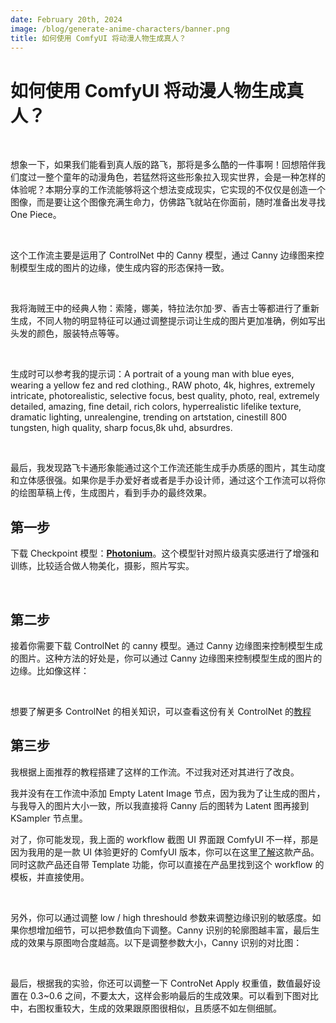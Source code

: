 ```yaml
---
date: February 20th, 2024
image: /blog/generate-anime-characters/banner.png
title: 如何使用 ComfyUI 将动漫人物生成真人？
---
```



# 如何使用 ComfyUI 将动漫人物生成真人？

<br/>
<PhotoProvider>
  <PhotoView src="/blog/generate-anime-characters/banner.png">
    <img src="/blog/generate-anime-characters/banner.png" alt="" className='rounded-lg'/>
  </PhotoView>
</PhotoProvider>

想象一下，如果我们能看到真人版的路飞，那将是多么酷的一件事啊！回想陪伴我们度过一整个童年的动漫角色，若猛然将这些形象拉入现实世界，会是一种怎样的体验呢？本期分享的工作流能够将这个想法变成现实，它实现的不仅仅是创造一个图像，而是要让这个图像充满生命力，仿佛路飞就站在你面前，随时准备出发寻找 One Piece。

<br/>
<PhotoProvider>
  <PhotoView src="/blog/generate-anime-characters/001.png">
    <img src="/blog/generate-anime-characters/001.png" alt="" className='rounded-lg'/>
  </PhotoView>
</PhotoProvider>

这个工作流主要是运用了 ControlNet 中的 Canny 模型，通过 Canny 边缘图来控制模型生成的图片的边缘，使生成内容的形态保持一致。

<br/>
<PhotoProvider>
  <PhotoView src="/blog/generate-anime-characters/002.png">
    <img src="/blog/generate-anime-characters/002.png" alt="" />
  </PhotoView>
</PhotoProvider>

我将海贼王中的经典人物：索隆，娜美，特拉法尔加·罗、香吉士等都进行了重新生成，不同人物的明显特征可以通过调整提示词让生成的图片更加准确，例如写出头发的颜色，服装特点等等。

<br/>
<PhotoProvider>
  <PhotoView src="/blog/generate-anime-characters/003.png">
    <img src="/blog/generate-anime-characters/003.png" alt="" />
  </PhotoView>
</PhotoProvider>

生成时可以参考我的提示词：A portrait of a young man with blue eyes, wearing a yellow fez and red clothing., RAW photo, 4k, highres, extremely intricate, photorealistic, selective focus, best quality, photo, real, extremely detailed, amazing, fine detail, rich colors, hyperrealistic lifelike texture, dramatic lighting, unrealengine, trending on artstation, cinestill 800 tungsten, high quality, sharp focus,8k uhd, absurdres.

<br/>
<PhotoProvider>
  <PhotoView src="/blog/generate-anime-characters/004.png">
    <img src="/blog/generate-anime-characters/004.png" alt="" />
  </PhotoView>
</PhotoProvider>

最后，我发现路飞卡通形象能通过这个工作流还能生成手办质感的图片，其生动度和立体感很强。如果你是手办爱好者或者是手办设计师，通过这个工作流可以将你的绘图草稿上传，生成图片，看到手办的最终效果。

## 第一步

下载 Checkpoint 模型：[**Photonium**](https://civitai.com/models/268578/photonium)。这个模型针对照片级真实感进行了增强和训练，比较适合做人物美化，摄影，照片写实。

<br/>
<PhotoProvider>
  <PhotoView src="/blog/generate-anime-characters/005.png">
    <img src="/blog/generate-anime-characters/005.png" alt="" className='rounded-lg'/>
  </PhotoView>
</PhotoProvider>

## 第二步

接着你需要下载 ControlNet 的 canny 模型。通过 Canny 边缘图来控制模型生成的图片。这种方法的好处是，你可以通过 Canny 边缘图来控制模型生成的图片的边缘。比如像这样：

<br/>
<PhotoProvider>
  <PhotoView src="/blog/generate-anime-characters/006.png">
    <img src="/blog/generate-anime-characters/006.png" alt="" className='rounded-lg'/>
  </PhotoView>
</PhotoProvider>

想要了解更多 ControlNet 的相关知识，可以查看这份有关 ControlNet 的[教程](https://www.comflowy.com/zh-CN/advanced/controlnet)

## 第三步

我根据上面推荐的教程搭建了这样的工作流。不过我对还对其进行了改良。

我并没有在工作流中添加 Empty Latent Image 节点，因为我为了让生成的图片，与我导入的图片大小一致，所以我直接将 Canny 后的图转为 Latent 图再接到 KSampler 节点里。

对了，你可能发现，我上面的 workflow 截图 UI 界面跟 ComfyUI 不一样，那是因为我用的是一款 UI 体验更好的 ComfyUI 版本，你可以在这里[了解](../space.zh-CN.mdx)这款产品。同时这款产品还自带 Template 功能，你可以直接在产品里找到这个 workflow 的模板，并直接使用。

<br/>
<PhotoProvider>
  <PhotoView src="/blog/generate-anime-characters/007.png">
    <img src="/blog/generate-anime-characters/007.png" alt="" className='rounded-lg'/>
  </PhotoView>
</PhotoProvider>

另外，你可以通过调整 low / high threshould 参数来调整边缘识别的敏感度。如果你想增加细节，可以把参数值向下调整。Canny 识别的轮廓图越丰富，最后生成的效果与原图吻合度越高。以下是调整参数大小，Canny 识别的对比图：

<br/>
<PhotoProvider>
  <PhotoView src="/blog/generate-anime-characters/008.png">
    <img src="/blog/generate-anime-characters/008.png" alt="" />
  </PhotoView>
</PhotoProvider>

最后，根据我的实验，你还可以调整一下 ControNet Apply 权重值，数值最好设置在 0.3~0.6 之间，不要太大，这样会影响最后的生成效果。可以看到下图对比中，右图权重较大，生成的效果跟原图很相似，且质感不如左侧细腻。

<br/>
<PhotoProvider>
  <PhotoView src="/blog/generate-anime-characters/009.png">
    <img src="/blog/generate-anime-characters/009.png" alt="" />
  </PhotoView>
</PhotoProvider>

<br/>

<Subscribe />













